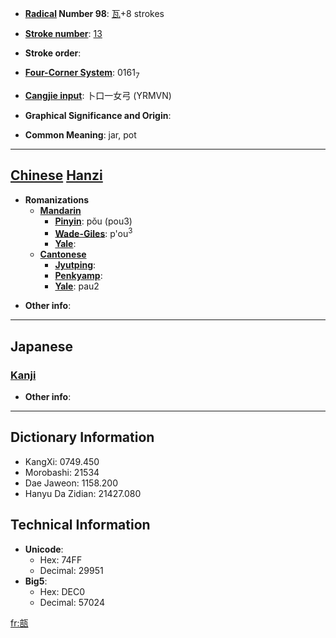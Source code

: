 * '''[[Wiktionary:Chinese radical index| Radical]] Number 98''': [[Wiktionary:Chinese radical index 瓦|瓦]]+8 strokes

* '''[[Wiktionary:Chinese total strokes index|Stroke number]]''': [[Wiktionary:Chinese total strokes index 13|13]]

* '''Stroke order''': 

* '''[[Wiktionary:Chinese four corner index|Four-Corner System]]''': 0161<sub>7</sub>

* '''[[Wiktionary:Chinese Cangjie index|Cangjie input]]''': 卜口一女弓 (YRMVN)

* '''Graphical Significance and Origin''': 

* '''Common Meaning''': jar, pot

----

== [[Chinese]] [[Hanzi]] ==

* '''Romanizations'''
** '''[[Mandarin]]'''
*** '''[[Pinyin]]''': pǒu (pou3)
*** '''[[Wade-Giles]]''': p'ou<sup>3</sup>
*** '''[[Yale]]''': 
** '''[[Cantonese]]'''
*** '''[[Jyutping]]''':
*** '''[[Penkyamp]]''': 
*** '''[[Yale]]''': pau2

* '''Other info''': 

----

==Japanese==
===[[Kanji]]===
{{kanji|on readings=[[ほう]] (hō), [[ぶ]] (bu), [[ふ]] (fu)|kun readings=[[かめ]] (kame)}}

* '''Other info''':  

----

== Dictionary Information ==

* KangXi: 0749.450
* Morobashi: 21534
* Dae Jaweon: 1158.200
* Hanyu Da Zidian: 21427.080

== Technical Information ==

* '''Unicode''':
** Hex: 74FF
** Decimal: 29951
* '''Big5''':
** Hex: DEC0
** Decimal: 57024

[[fr:瓿]]